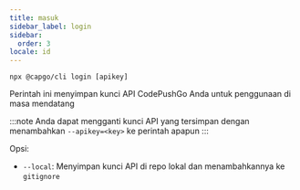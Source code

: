 ```yaml
---
title: masuk
sidebar_label: login
sidebar:
  order: 3
locale: id
---
```


`npx @capgo/cli login [apikey]`

Perintah ini menyimpan kunci API CodePushGo Anda untuk penggunaan di masa mendatang

:::note
Anda dapat mengganti kunci API yang tersimpan dengan menambahkan `--apikey=<key>` ke perintah apapun
:::

Opsi:

- `--local`: Menyimpan kunci API di repo lokal dan menambahkannya ke `gitignore`